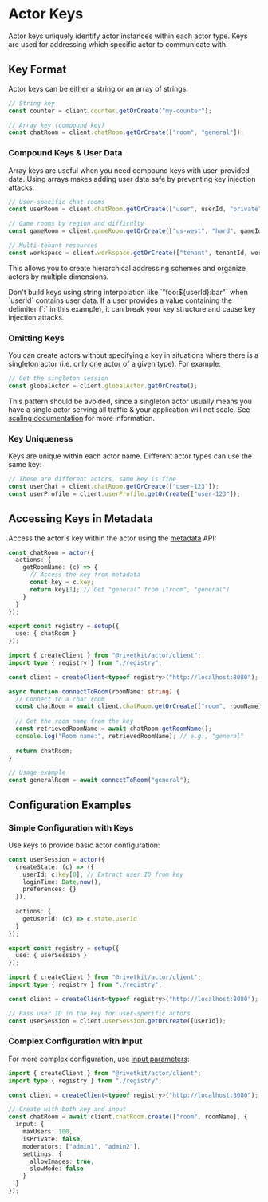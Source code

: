 # Actor Keys

Actor keys uniquely identify actor instances within each actor type. Keys are used for addressing which specific actor to communicate with.

## Key Format

Actor keys can be either a string or an array of strings:

```typescript
// String key
const counter = client.counter.getOrCreate("my-counter");

// Array key (compound key)
const chatRoom = client.chatRoom.getOrCreate(["room", "general"]);
```

### Compound Keys & User Data

Array keys are useful when you need compound keys with user-provided data. Using arrays makes adding user data safe by preventing key injection attacks:

```typescript
// User-specific chat rooms
const userRoom = client.chatRoom.getOrCreate(["user", userId, "private"]);

// Game rooms by region and difficulty
const gameRoom = client.gameRoom.getOrCreate(["us-west", "hard", gameId]);

// Multi-tenant resources
const workspace = client.workspace.getOrCreate(["tenant", tenantId, workspaceId]);
```

This allows you to create hierarchical addressing schemes and organize actors by multiple dimensions.

<Warning>
Don't build keys using string interpolation like `"foo:${userId}:bar"` when `userId` contains user data. If a user provides a value containing the delimiter (`:` in this example), it can break your key structure and cause key injection attacks.
</Warning>

### Omitting Keys

You can create actors without specifying a key in situations where there is a singleton actor (i.e. only one actor of a given type). For example:

```typescript
// Get the singleton session
const globalActor = client.globalActor.getOrCreate();
```

This pattern should be avoided, since a singleton actor usually means you have a single actor serving all traffic & your application will not scale. See [scaling documentation](/docs/actors/scaling) for more information.

### Key Uniqueness

Keys are unique within each actor name. Different actor types can use the same key:

```typescript
// These are different actors, same key is fine
const userChat = client.chatRoom.getOrCreate(["user-123"]);
const userProfile = client.userProfile.getOrCreate(["user-123"]);
```

## Accessing Keys in Metadata

Access the actor's key within the actor using the [metadata](/docs/actors/metadata) API:

<CodeGroup>

```typescript {{"title":"registry.ts"}}
const chatRoom = actor({
  actions: {
    getRoomName: (c) => {
      // Access the key from metadata
      const key = c.key;
      return key[1]; // Get "general" from ["room", "general"]
    }
  }
});

export const registry = setup({
  use: { chatRoom }
});
```

```typescript {{"title":"client.ts"}}
import { createClient } from "@rivetkit/actor/client";
import type { registry } from "./registry";

const client = createClient<typeof registry>("http://localhost:8080");

async function connectToRoom(roomName: string) {
  // Connect to a chat room
  const chatRoom = await client.chatRoom.getOrCreate(["room", roomName]);
  
  // Get the room name from the key
  const retrievedRoomName = await chatRoom.getRoomName();
  console.log("Room name:", retrievedRoomName); // e.g., "general"
  
  return chatRoom;
}

// Usage example
const generalRoom = await connectToRoom("general");
```

</CodeGroup>

## Configuration Examples

### Simple Configuration with Keys

Use keys to provide basic actor configuration:

<CodeGroup>

```typescript {{"title":"registry.ts"}}
const userSession = actor({
  createState: (c) => ({
    userId: c.key[0], // Extract user ID from key
    loginTime: Date.now(),
    preferences: {}
  }),
  
  actions: {
    getUserId: (c) => c.state.userId
  }
});

export const registry = setup({
  use: { userSession }
});
```

```typescript {{"title":"client.ts"}}
import { createClient } from "@rivetkit/actor/client";
import type { registry } from "./registry";

const client = createClient<typeof registry>("http://localhost:8080");

// Pass user ID in the key for user-specific actors
const userSession = client.userSession.getOrCreate([userId]);
```

</CodeGroup>

### Complex Configuration with Input

For more complex configuration, use [input parameters](/docs/actors/input):

```typescript {{"title":"client.ts"}}
import { createClient } from "@rivetkit/actor/client";
import type { registry } from "./registry";

const client = createClient<typeof registry>("http://localhost:8080");

// Create with both key and input
const chatRoom = await client.chatRoom.create(["room", roomName], {
  input: {
    maxUsers: 100,
    isPrivate: false,
    moderators: ["admin1", "admin2"],
    settings: {
      allowImages: true,
      slowMode: false
    }
  }
});
```


